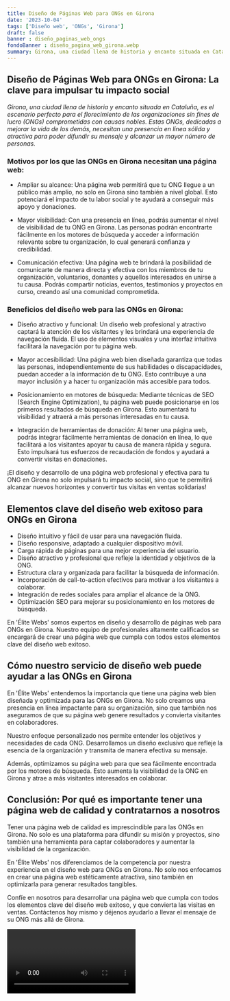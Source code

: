 ```yaml
---
title: Diseño de Páginas Web para ONGs en Girona
date: '2023-10-04'
tags: ['Diseño web', 'ONGs', 'Girona']
draft: false
banner : diseño_paginas_web_ongs
fondoBanner : diseño_pagina_web_girona.webp
summary: Girona, una ciudad llena de historia y encanto situada en Cataluña, es el escenario perfecto para el florecimiento de las organizaciones sin fines de lucro (ONGs) comprometidas con causas nobles. Estas ONGs, dedicadas a mejorar la vida de los demás, necesitan una presencia en línea sólida y atractiva para poder difundir su mensaje y alcanzar un mayor número de personas.
---
```


## Diseño de Páginas Web para ONGs en Girona: La clave para impulsar tu impacto social

*Girona, una ciudad llena de historia y encanto situada en Cataluña, es el escenario perfecto para el florecimiento de las organizaciones sin fines de lucro (ONGs) comprometidas con causas nobles. Estas ONGs, dedicadas a mejorar la vida de los demás, necesitan una presencia en línea sólida y atractiva para poder difundir su mensaje y alcanzar un mayor número de personas.*

### Motivos por los que las ONGs en Girona necesitan una página web:

- Ampliar su alcance: Una página web permitirá que tu ONG llegue a un público más amplio, no solo en Girona sino también a nivel global. Esto potenciará el impacto de tu labor social y te ayudará a conseguir más apoyo y donaciones.

- Mayor visibilidad: Con una presencia en línea, podrás aumentar el nivel de visibilidad de tu ONG en Girona. Las personas podrán encontrarte fácilmente en los motores de búsqueda y acceder a información relevante sobre tu organización, lo cual generará confianza y credibilidad.

- Comunicación efectiva: Una página web te brindará la posibilidad de comunicarte de manera directa y efectiva con los miembros de tu organización, voluntarios, donantes y aquellos interesados ​​en unirse a tu causa. Podrás compartir noticias, eventos, testimonios y proyectos en curso, creando así una comunidad comprometida.

### Beneficios del diseño web para las ONGs en Girona:

- Diseño atractivo y funcional: Un diseño web profesional y atractivo captará la atención de los visitantes y les brindará una experiencia de navegación fluida. El uso de elementos visuales y una interfaz intuitiva facilitará la navegación por tu página web.

- Mayor accesibilidad: Una página web bien diseñada garantiza que todas las personas, independientemente de sus habilidades o discapacidades, puedan acceder a la información de tu ONG. Esto contribuye a una mayor inclusión y a hacer tu organización más accesible para todos.

- Posicionamiento en motores de búsqueda: Mediante técnicas de SEO (Search Engine Optimization), tu página web puede posicionarse en los primeros resultados de búsqueda en Girona. Esto aumentará tu visibilidad y atraerá a más personas interesadas en tu causa.

- Integración de herramientas de donación: Al tener una página web, podrás integrar fácilmente herramientas de donación en línea, lo que facilitará a los visitantes apoyar tu causa de manera rápida y segura. Esto impulsará tus esfuerzos de recaudación de fondos y ayudará a convertir visitas en donaciones.

¡El diseño y desarrollo de una página web profesional y efectiva para tu ONG en Girona no solo impulsará tu impacto social, sino que te permitirá alcanzar nuevos horizontes y convertir tus visitas en ventas solidarias!

<GifSeo />

<Cta />

## Elementos clave del diseño web exitoso para ONGs en Girona

- Diseño intuitivo y fácil de usar para una navegación fluida.
- Diseño responsive, adaptado a cualquier dispositivo móvil.
- Carga rápida de páginas para una mejor experiencia del usuario.
- Diseño atractivo y profesional que refleje la identidad y objetivos de la ONG.
- Estructura clara y organizada para facilitar la búsqueda de información.
- Incorporación de call-to-action efectivos para motivar a los visitantes a colaborar.
- Integración de redes sociales para ampliar el alcance de la ONG.
- Optimización SEO para mejorar su posicionamiento en los motores de búsqueda.

En 'Élite Webs' somos expertos en diseño y desarrollo de páginas web para ONGs en Girona. Nuestro equipo de profesionales altamente calificados se encargará de crear una página web que cumpla con todos estos elementos clave del diseño web exitoso.

## Cómo nuestro servicio de diseño web puede ayudar a las ONGs en Girona

En 'Élite Webs' entendemos la importancia que tiene una página web bien diseñada y optimizada para las ONGs en Girona. No solo creamos una presencia en línea impactante para su organización, sino que también nos aseguramos de que su página web genere resultados y convierta visitantes en colaboradores.

Nuestro enfoque personalizado nos permite entender los objetivos y necesidades de cada ONG. Desarrollamos un diseño exclusivo que refleje la esencia de la organización y transmita de manera efectiva su mensaje.

Además, optimizamos su página web para que sea fácilmente encontrada por los motores de búsqueda. Esto aumenta la visibilidad de la ONG en Girona y atrae a más visitantes interesados en colaborar.

## Conclusión: Por qué es importante tener una página web de calidad y contratarnos a nosotros

Tener una página web de calidad es imprescindible para las ONGs en Girona. No solo es una plataforma para difundir su misión y proyectos, sino también una herramienta para captar colaboradores y aumentar la visibilidad de la organización.

En 'Élite Webs' nos diferenciamos de la competencia por nuestra experiencia en el diseño web para ONGs en Girona. No solo nos enfocamos en crear una página web estéticamente atractiva, sino también en optimizarla para generar resultados tangibles.

Confíe en nosotros para desarrollar una página web que cumpla con todos los elementos clave del diseño web exitoso, y que convierta las visitas en ventas. Contáctenos hoy mismo y déjenos ayudarlo a llevar el mensaje de su ONG más allá de Girona.

<Video />

<CtaBot job='ONGs' city='Girona'/>

<Gmaps query='Girona+españa+maps' />